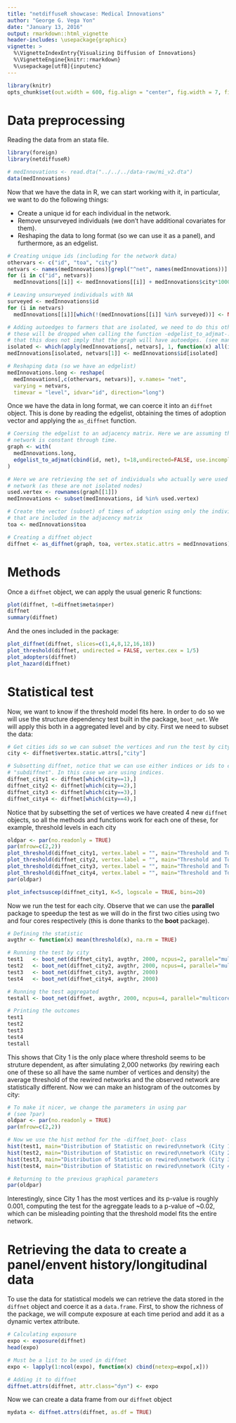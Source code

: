 ```yaml
---
title: "netdiffuseR showcase: Medical Innovations"
author: "George G. Vega Yon"
date: "January 13, 2016"
output: rmarkdown::html_vignette
header-includes: \usepackage{graphicx}
vignette: >
  %\VignetteIndexEntry{Visualizing Diffusion of Innovations}
  %\VignetteEngine{knitr::rmarkdown}
  %\usepackage[utf8]{inputenc}
---
```


```r
library(knitr)
opts_chunk$set(out.width = 600, fig.align = "center", fig.width = 7, fig.height = 7)
```

# Data preprocessing

Reading the data from an stata file.

```r
library(foreign)
library(netdiffuseR)

# medInnovations <- read.dta("../../../data-raw/mi_v2.dta")
data(medInnovations)
```

Now that we have the data in R, we can start working with it, in particular, we want to do the following things:

- Create a unique id for each individual in the network.
- Remove unsurveyed individuals (we don't have additional covariates for them).
- Reshaping the data to long format (so we can use it as a panel), and furthermore, as an edgelist.

```r
# Creating unique ids (including for the network data)
othervars <- c("id", "toa", "city")
netvars <- names(medInnovations)[grepl("^net", names(medInnovations))]
for (i in c("id", netvars))
  medInnovations[[i]] <- medInnovations[[i]] + medInnovations$city*1000

# Leaving unsurveyed individuals with NA
surveyed <- medInnovations$id
for (i in netvars)
  medInnovations[[i]][which(!(medInnovations[[i]] %in% surveyed))] <- NA

# Adding autoedges to farmers that are isolated, we need to do this otherwize
# these will be dropped when calling the function -edgelist_to_adjmat-. Notice
# that this does not imply that the graph will have autoedges. (see manual)
isolated <- which(apply(medInnovations[, netvars], 1, function(x) all(is.na(x))))
medInnovations[isolated, netvars[1]] <- medInnovations$id[isolated]

# Reshaping data (so we have an edgelist)
medInnovations.long <- reshape(
  medInnovations[,c(othervars, netvars)], v.names= "net",
  varying = netvars,
  timevar = "level", idvar="id", direction="long")
```


Once we have the data in long format, we can coerce it into an `diffnet` object. This is done by reading the edgelist, obtaining the times of adoption vector and applying the `as_diffnet` function.

```r
# Coersing the edgelist to an adjacency matrix. Here we are assuming that the
# network is constant through time.
graph <- with(
  medInnovations.long,
  edgelist_to_adjmat(cbind(id, net), t=18,undirected=FALSE, use.incomplete=FALSE)
)

# Here we are retrieving the set of individuals who actually were used in the
# network (as these are not isolated nodes)
used.vertex <- rownames(graph[[1]])
medInnovations <- subset(medInnovations, id %in% used.vertex)

# Create the vector (subset) of times of adoption using only the individuals
# that are included in the adjacency matrix
toa <- medInnovations$toa

# Creating a diffnet object
diffnet <- as_diffnet(graph, toa, vertex.static.attrs = medInnovations)
```

# Methods

Once a `diffnet` object, we can apply the usual generic R functions:

```r
plot(diffnet, t=diffnet$meta$nper)
diffnet
summary(diffnet)
```

And the ones included in the package:

```r
plot_diffnet(diffnet, slices=c(1,4,8,12,16,18))
plot_threshold(diffnet, undirected = FALSE, vertex.cex = 1/5)
plot_adopters(diffnet)
plot_hazard(diffnet)
```

# Statistical test

Now, we want to know if the threshold model fits here. In order to do so we will use the structure dependency test built in the package, `boot_net`. We will apply this both in a aggregated level and by city. First we need to subset the data:

```r
# Get cities ids so we can subset the vertices and run the test by city.
city <- diffnet$vertex.static.attrs[,"city"]

# Subsetting diffnet, notice that we can use either indices or ids to create a
# "subdiffnet". In this case we are using indices.
diffnet_city1 <- diffnet[which(city==1),]
diffnet_city2 <- diffnet[which(city==2),]
diffnet_city3 <- diffnet[which(city==3),]
diffnet_city4 <- diffnet[which(city==4),]
```

Notice that by subsetting the set of vertices we have created 4 new `diffnet` objects, so all the methods and functions work for each one of these, for example, threshold levels in each city

```r
oldpar <- par(no.readonly = TRUE)
par(mfrow=c(2,2))
plot_threshold(diffnet_city1, vertex.label = "", main="Threshold and ToA\nin City 1")
plot_threshold(diffnet_city2, vertex.label = "", main="Threshold and ToA\nin City 2")
plot_threshold(diffnet_city3, vertex.label = "", main="Threshold and ToA\nin City 3")
plot_threshold(diffnet_city4, vertex.label = "", main="Threshold and ToA\nin City 4")
par(oldpar)
```

```r
plot_infectsuscep(diffnet_city1, K=5, logscale = TRUE, bins=20)
```


Now we run the test for each city. Observe that we can use the __parallel__ package to speedup the test as we will do in the first two cities using two and four cores respectively (this is done thanks to the __boot__ package).

```r
# Defining the statistic
avgthr <- function(x) mean(threshold(x), na.rm = TRUE)

# Running the test by city
test1   <- boot_net(diffnet_city1, avgthr, 2000, ncpus=2, parallel="multicore")
test2   <- boot_net(diffnet_city2, avgthr, 2000, ncpus=4, parallel="multicore")
test3   <- boot_net(diffnet_city3, avgthr, 2000)
test4   <- boot_net(diffnet_city4, avgthr, 2000)

# Running the test aggregated
testall <- boot_net(diffnet, avgthr, 2000, ncpus=4, parallel="multicore")

# Printing the outcomes
test1
test2
test3
test4
testall
```

This shows that City 1 is the only place where threshold seems to be struture dependent, as after simulating 2,000 networks (by rewiring each one of these so all have the same number of vertices and density) the average threshold of the rewired networks and the observed network are statistically different. Now we can make an histogram of the outcomes by city:

```r
# To make it nicer, we change the parameters in using par
# (see ?par)
oldpar <- par(no.readonly = TRUE)
par(mfrow=c(2,2))

# Now we use the hist method for the -diffnet_boot- class
hist(test1, main="Distribution of Statistic on rewired\nnetwork (City 1)")
hist(test2, main="Distribution of Statistic on rewired\nnetwork (City 2)")
hist(test3, main="Distribution of Statistic on rewired\nnetwork (City 3)")
hist(test4, main="Distribution of Statistic on rewired\nnetwork (City 4)")

# Returning to the previous graphical parameters
par(oldpar)
```

Interestingly, since City 1 has the most vertices and its p-value is roughly 0.001, computing the test for the agreggate leads to a p-value of ~0.02, which can be misleading pointing that the threshold model fits the entire network.

# Retrieving the data to create a panel/envent history/longitudinal data

To use the data for statistical models we can retrieve the data stored in the `diffnet` object and coerce it as a `data.frame`. First, to show the richness of the package, we will compute exposure at each time period and add it as a dynamic vertex attribute.

```r
# Calculating exposure
expo <- exposure(diffnet)
head(expo)

# Must be a list to be used in diffnet
expo <- lapply(1:ncol(expo), function(x) cbind(netexp=expo[,x]))

# Adding it to diffnet
diffnet.attrs(diffnet, attr.class="dyn") <- expo
```

Now we can create a data frame from our `diffnet` object

```r
mydata <- diffnet.attrs(diffnet, as.df = TRUE)
```

